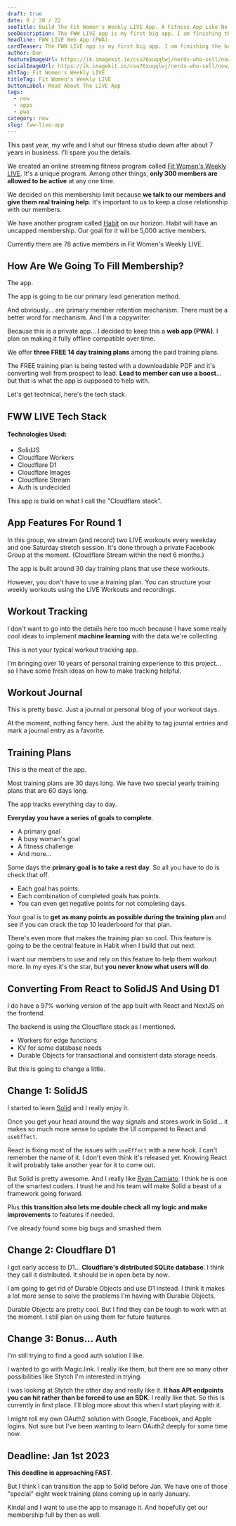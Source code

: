 ```yaml
---
draft: true
date: 9 / 30 / 22
seoTitle: Build The Fit Women's Weekly LIVE App. A Fitness App Like No Other
seoDescription: The FWW LIVE app is my first big app. I am finishing the build for this and it's a huge goal for our fitness business. Read about it.
headline: FWW LIVE Web App (PWA)
cardTeaser: The FWW LIVE app is my first big app. I am finishing the build for this and it's a huge goal for our fitness business. Read about it.
author: Dan
featureImageUrl: https://ik.imagekit.io/csu76xuqqlwj/nerds-who-sell/now/fww-live-now-feature_-WAjAZ0hg.jpg?ik-sdk-version=javascript-1.4.3
socialImageUrl: https://ik.imagekit.io/csu76xuqqlwj/nerds-who-sell/now/fww-live-now-social_Zhj5Z5pJw.jpg?ik-sdk-version=javascript-1.4.3
altTag: Fit Women's Weekly LIVE
titleTag: Fit Women's Weekly LIVE
buttonLabel: Read About The LIVE App
tags:
  - now
  - apps
  - pwa
category: now
slug: fww-live-app
---
```



This past year, my wife and I shut our fitness studio down after about 7 years in business. I'll spare you the details.

We created an online streaming fitness program called [Fit Women's Weekly LIVE](https://fitwomensweekly.com/fww-live/what-members-get). It's a unique program. Among other things, **only 300 members are allowed to be active** at any one time.

We decided on this membership limit because **we talk to our members and give them real training help**. It's important to us to keep a close relationship with our members.

We have another program called [Habit](https://fitwomensweekly.com/fww-habit/what-members-get) on our horizon. Habit will have an uncapped membership. Our goal for it will be 5,000 active members.

Currently there are 78 active members in Fit Women's Weekly LIVE.

## How Are We Going To Fill Membership?

The app.

The app is going to be our primary lead generation method.

And obviously... are primary member retention mechanism. There must be a better word for mechanism. And I'm a copywriter.

Because this is a private app... I decided to keep this a **web app (PWA)**. I plan on making it fully offline compatible over time.

We offer **three FREE 14 day training plans** among the paid training plans.

The FREE training plan is being tested with a downloadable PDF and it's converting well from prospect to lead. **Lead to member can use a boost**... but that is what the app is supposed to help with.

Let's get technical, here's the tech stack.

## FWW LIVE Tech Stack

#### Technologies Used:

- SolidJS
- Cloudflare Workers
- Cloudflare D1
- Cloudflare Images
- Cloudflare Stream
- Auth is undecided

This app is build on what I call the "Cloudflare stack".

## App Features For Round 1

In this group, we stream (and record) two LIVE workouts every weekday and one Saturday stretch session. It's done through a private Facebook Group at the moment. (Cloudflare Stream within the next 6 months.)

The app is built around 30 day training plans that use these workouts.

However, you don't have to use a training plan. You can structure your weekly workouts using the LIVE Workouts and recordings.

## Workout Tracking

I don't want to go into the details here too much because I have some really cool ideas to implement **machine learning** with the data we're collecting.

This is not your typical workout tracking app.

I'm bringing over 10 years of personal training experience to this project... so I have some fresh ideas on how to make tracking helpful.

## Workout Journal

This is pretty basic. Just a journal or personal blog of your workout days.

At the moment, nothing fancy here. Just the ability to tag journal entries and mark a journal entry as a favorite.

## Training Plans

This is the meat of the app.

Most training plans are 30 days long. We have two special yearly training plans that are 60 days long.

The app tracks everything day to day.

**Everyday you have a series of goals to complete**.

- A primary goal
- A busy woman's goal
- A fitness challenge
- And more...

Some days the **primary goal is to take a rest day**. So all you have to do is check that off.

- Each goal has points.
- Each combination of completed goals has points.
- You can even get negative points for not completing days.

Your goal is to **get as many points as possible during the training plan** and see if you can crack the top 10 leaderboard for that plan.

There's even more that makes the training plan so cool. This feature is going to be the central feature in Habit when I build that out next.

I want our members to use and rely on this feature to help them workout more. In my eyes it's the star, but **you never know what users will do**.

## Converting From React to SolidJS And Using D1

I do have a 97% working version of the app built with React and NextJS on the frontend.

The backend is using the Cloudflare stack as I mentioned.

- Workers for edge functions
- KV for some database needs
- Durable Objects for transactional and consistent data storage needs.

But this is going to change a little.

## Change 1: SolidJS

I started to learn [Solid](https://www.solidjs.com/) and I really enjoy it.

Once you get your head around the way signals and stores work in Solid... it makes so much more sense to update the UI compared to React and `useEffect`.

React is fixing most of the issues with `useEffect` with a new hook. I can't remember the name of it. I don't even think it's released yet. Knowing React it will probably take another year for it to come out.

But Solid is pretty awesome. And I really like [Ryan Carniato](https://twitter.com/RyanCarniato). I think he is one of the smartest coders. I trust he and his team will make Solid a beast of a framework going forward.

Plus **this transition also lets me double check all my logic and make improvements** to features if needed.

I've already found some big bugs and smashed them.

## Change 2: Cloudflare D1

I got early access to D1... **Cloudflare's distributed SQLite database**. I think they call it distributed. It should be in open beta by now.

I am going to get rid of Durable Objects and use D1 instead. I think it makes a lot more sense to solve the problems I'm having with Durable Objects.

Durable Objects are pretty cool. But I find they can be tough to work with at the moment. I still plan on using them for future features.

## Change 3: Bonus... Auth

I'm still trying to find a good auth solution I like.

I wanted to go with Magic.link. I really like them, but there are so many other possibilities like Stytch I'm interested in trying.

I was looking at Stytch the other day and really like it. **It has API endpoints you can hit rather than be forced to use an SDK**. I really like that. So this is currently in first place. I'll blog more about this when I start playing with it.

I might roll my own OAuth2 solution with Google, Facebook, and Apple logins. Not sure but I've been wanting to learn OAuth2 deeply for some time now.

## Deadline: Jan 1st 2023

**This deadline is approaching FAST**.

But I think I can transition the app to Solid before Jan. We have one of those "special" eight week training plans coming up in early January.

Kindal and I want to use the app to msanage it. And hopefully get our membership full by then as well.
